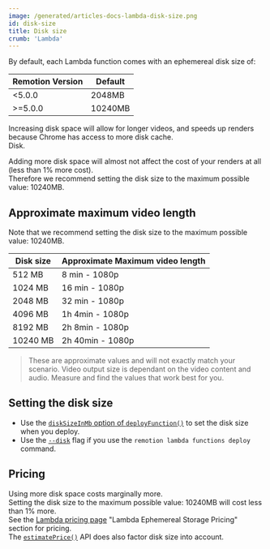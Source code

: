 ```yaml
---
image: /generated/articles-docs-lambda-disk-size.png
id: disk-size
title: Disk size
crumb: 'Lambda'
---
```


By default, each Lambda function comes with an ephemereal disk size of:

| Remotion Version | Default |
| ---------------- | ------- |
| &lt;5.0.0        | 2048MB  |
| &gt;=5.0.0       | 10240MB |

Increasing disk space will allow for longer videos, and speeds up renders because Chrome has access to more disk cache.  
Disk.

Adding more disk space will almost not affect the cost of your renders at all (less than 1% more cost).  
Therefore we recommend setting the disk size to the maximum possible value: 10240MB.

## Approximate maximum video length

Note that we recommend setting the disk size to the maximum possible value: 10240MB.

| Disk size | Approximate Maximum video length |
| --------- | -------------------------------- |
| 512 MB    | 8 min - 1080p                    |
| 1024 MB   | 16 min - 1080p                   |
| 2048 MB   | 32 min - 1080p                   |
| 4096 MB   | 1h 4min - 1080p                  |
| 8192 MB   | 2h 8min - 1080p                  |
| 10240 MB  | 2h 40min - 1080p                 |

> These are approximate values and will not exactly match your scenario. Video output size is dependant on the video content and audio. Measure and find the values that work best for you.

## Setting the disk size

- Use the [`diskSizeInMb` option of `deployFunction()`](/docs/lambda/deployfunction#disksizeinmb) to set the disk size when you deploy.
- Use the [`--disk`](/docs/lambda/cli/functions/deploy#--disk) flag if you use the `remotion lambda functions deploy` command.

## Pricing

Using more disk space costs marginally more.  
Setting the disk size to the maximum possible value: 10240MB will cost less than 1% more.  
See the [Lambda pricing page](https://aws.amazon.com/lambda/pricing/) "Lambda Ephemereal Storage Pricing" section for pricing.  
The [`estimatePrice()`](/docs/lambda/estimateprice) API does also factor disk size into account.
